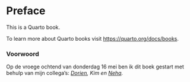 # Preface {.unnumbered}

This is a Quarto book.

To learn more about Quarto books visit <https://quarto.org/docs/books>.

### Voorwoord

Op de vroege ochtend van donderdag 16 mei ben ik dit boek gestart met behulp van mijn collega's: [*Dorien*](https://www.uu.nl/medewerkers/DCHuijser)*, Kim en [Neha](https://www.uu.nl/medewerkers/NMoopen).*
